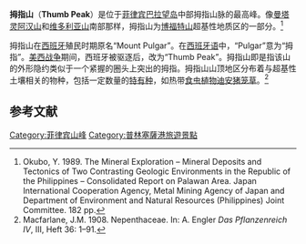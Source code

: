 {{Infobox mountain
| Name = 拇指山
| Photo = Thumb_peak_mount_pulgar_palawan.jpg
| Caption = 从[[普林塞萨港|普林塞萨港]]观拇指山，摄于2007年7月9日
| Elevation = 1296米
| Elevation_ref = 
| Prominence = 
| Prominence_ref = 
| Location = {{flagicon|Philippines}} [[菲律宾|菲律宾]]
| Range = [[巴拉望岛|巴拉望岛]]拇指山脉
| pushpin_map = Philippines
| map_alt = 
| pushpin_map_caption = 拇指山所在地
| pushpin_mapsize = 200
| Label = 
| pushpin_label_position = 
| latd=9 |latm=47 |lats=55.4 |latNS=N
| longd=118 |longm=36 |longs=20.4 |longEW=E
| region = 
| coordinates = 
| first_ascent = 
| Coordinates ={{coord|9|47|55.4|N|118|36|20.4|E|type:mountain_region:PH_elevation:1296|display=inline,title}}
}}

'''拇指山'''（'''Thumb Peak'''）是位于[[菲律宾|菲律宾]][[巴拉望岛|巴拉望岛]]中部拇指山脉的最高峰。像[[曼塔灵阿汉山|曼塔灵阿汉山]]和[[维多利亚山_(巴拉望)|维多利亚山]]南部那样，拇指山为[[博福特山|博福特山]]超基性地质区的一部分。<ref name=palawan_ultramafics>Okubo, Y. 1989. The Mineral Exploration – Mineral Deposits and Tectonics of Two Contrasting Geologic Environments in the Republic of the Philippines – Consolidated Report on Palawan Area.  Japan International Cooperation Agency, Metal Mining Agency of Japan and Department of Environment and Natural Resources (Philippines) Joint Committee. 182 pp.</ref>

拇指山在[[西班牙|西班牙]]殖民时期原名“Mount Pulgar”。在[[西班牙语|西班牙语]]中，“Pulgar”意为“拇指”。[[美西战争|美西战争]]期间，西班牙被驱逐后，改为“Thumb Peak”。拇指山即是指该山的外形隐约类似于一个紧握的圈头上突出的拇指。拇指山山顶地区分布着与超基性土壤相关的物种，包括一定数量的[[特有种|特有种]]，如热带[[食虫植物|食虫植物]][[迪安猪笼草|迪安猪笼草]]{{small|（''Nepenthes deaniana''）}}。<ref name=type_desc_deaniana>Macfarlane, J.M. 1908. Nepenthaceae. In: A. Engler ''Das Pflanzenreich IV'', III, Heft 36: 1–91.</ref>

== 参考文献 ==
{{reflist}}

[[Category:菲律宾山峰|Category:菲律宾山峰]]
[[Category:普林塞薩港旅遊景點|Category:普林塞薩港旅遊景點]]